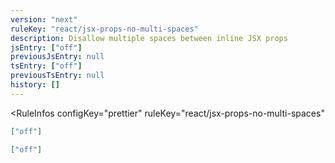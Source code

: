 ```yaml
---
version: "next"
ruleKey: "react/jsx-props-no-multi-spaces"
description: Disallow multiple spaces between inline JSX props
jsEntry: ["off"]
previousJsEntry: null
tsEntry: ["off"]
previousTsEntry: null
history: []
---
```


<RuleInfos 
  configKey="prettier" 
  ruleKey="react/jsx-props-no-multi-spaces" 
>

```json
["off"]
```

```json
["off"]
```

</RuleInfos>
